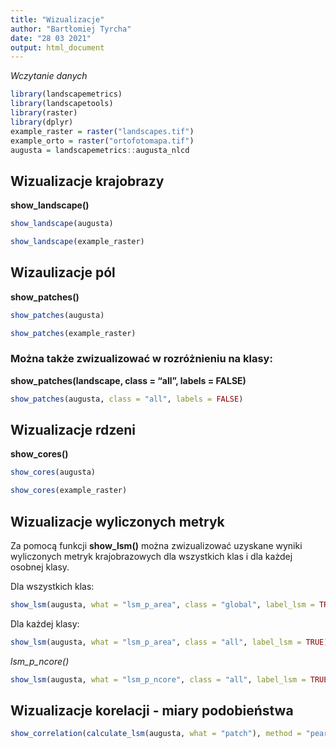 ```yaml
---
title: "Wizualizacje"
author: "Bartłomiej Tyrcha"
date: "28 03 2021"
output: html_document
---
```


_Wczytanie danych_
```r
library(landscapemetrics)
library(landscapetools)
library(raster)
library(dplyr)
example_raster = raster("landscapes.tif")
example_orto = raster("ortofotomapa.tif")
augusta = landscapemetrics::augusta_nlcd
```
## Wizualizacje krajobrazy

**show_landscape()**

```r
show_landscape(augusta)
```

```r
show_landscape(example_raster)
```



## Wizaulizacje pól

**show_patches()** 

```r
show_patches(augusta)
```

```r
show_patches(example_raster)
```



### Można także zwizualizować w rozróżnieniu na klasy:

**show_patches(landscape, class = "all", labels = FALSE)**
```r
show_patches(augusta, class = "all", labels = FALSE)
```


## Wizualizacje rdzeni

**show_cores()**

```r
show_cores(augusta)
```
```r
show_cores(example_raster)
```



## Wizualizacje wyliczonych metryk

Za pomocą funkcji **show_lsm()** można zwizualizować uzyskane wyniki wyliczonych metryk krajobrazowych dla wszystkich klas i dla każdej osobnej klasy.  
  
Dla wszystkich klas:
```r
show_lsm(augusta, what = "lsm_p_area", class = "global", label_lsm = TRUE)
```
  
Dla każdej klasy:
```r
show_lsm(augusta, what = "lsm_p_area", class = "all", label_lsm = TRUE)
```
  
*lsm_p_ncore()*

```r
show_lsm(augusta, what = "lsm_p_ncore", class = "all", label_lsm = TRUE)
```
  
## Wizualizacje korelacji - miary podobieństwa

```r
show_correlation(calculate_lsm(augusta, what = "patch"), method = "pearson")
```





